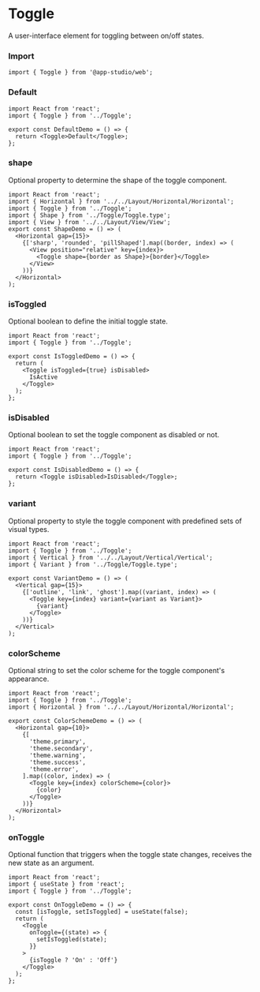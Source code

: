 # Toggle

A user-interface element for toggling between on/off states.

### **Import**
  ```tsx
  import { Toggle } from '@app-studio/web';
  ```

### **Default**
```tsx
import React from 'react';
import { Toggle } from '../Toggle';

export const DefaultDemo = () => {
  return <Toggle>Default</Toggle>;
};

```

### **shape**
Optional property to determine the shape of the toggle component.

```tsx
import React from 'react';
import { Horizontal } from '../../Layout/Horizontal/Horizontal';
import { Toggle } from '../Toggle';
import { Shape } from '../Toggle/Toggle.type';
import { View } from '../../Layout/View/View';
export const ShapeDemo = () => (
  <Horizontal gap={15}>
    {['sharp', 'rounded', 'pillShaped'].map((border, index) => (
      <View position="relative" key={index}>
        <Toggle shape={border as Shape}>{border}</Toggle>
      </View>
    ))}
  </Horizontal>
);

```

### **isToggled**
Optional boolean to define the initial toggle state.

```tsx
import React from 'react';
import { Toggle } from '../Toggle';

export const IsToggledDemo = () => {
  return (
    <Toggle isToggled={true} isDisabled>
      IsActive
    </Toggle>
  );
};

```

### **isDisabled**
Optional boolean to set the toggle component as disabled or not.

```tsx
import React from 'react';
import { Toggle } from '../Toggle';

export const IsDisabledDemo = () => {
  return <Toggle isDisabled>IsDisabled</Toggle>;
};

```

### **variant**
Optional property to style the toggle component with predefined sets of visual types.

```tsx
import React from 'react';
import { Toggle } from '../Toggle';
import { Vertical } from '../../Layout/Vertical/Vertical';
import { Variant } from '../Toggle/Toggle.type';

export const VariantDemo = () => (
  <Vertical gap={15}>
    {['outline', 'link', 'ghost'].map((variant, index) => (
      <Toggle key={index} variant={variant as Variant}>
        {variant}
      </Toggle>
    ))}
  </Vertical>
);

```

### **colorScheme**
Optional string to set the color scheme for the toggle component's appearance.

```tsx
import React from 'react';
import { Toggle } from '../Toggle';
import { Horizontal } from '../../Layout/Horizontal/Horizontal';

export const ColorSchemeDemo = () => (
  <Horizontal gap={10}>
    {[
      'theme.primary',
      'theme.secondary',
      'theme.warning',
      'theme.success',
      'theme.error',
    ].map((color, index) => (
      <Toggle key={index} colorScheme={color}>
        {color}
      </Toggle>
    ))}
  </Horizontal>
);

```

### **onToggle**
Optional function that triggers when the toggle state changes, receives the new state as an argument.

```tsx
import React from 'react';
import { useState } from 'react';
import { Toggle } from '../Toggle';

export const OnToggleDemo = () => {
  const [isToggle, setIsToggled] = useState(false);
  return (
    <Toggle
      onToggle={(state) => {
        setIsToggled(state);
      }}
    >
      {isToggle ? 'On' : 'Off'}
    </Toggle>
  );
};

```

